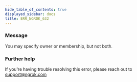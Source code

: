 ```yaml
---
hide_table_of_contents: true
displayed_sidebar: docs
title: ERR_NGROK_632
---
```


### Message

You may specify owner or membership, but not both.

### Further help

If you're having trouble resolving this error, please reach out to [support@ngrok.com](mailto:support@ngrok.com?subject=Help%20with%20ERR_NGROK_632)
